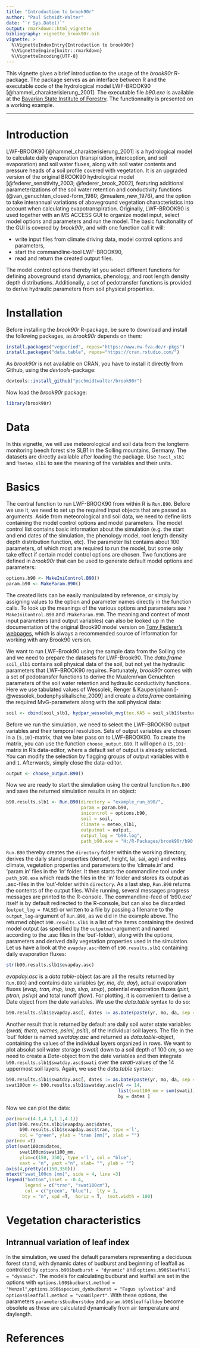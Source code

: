 ```yaml
---
title: "Introduction to brook90r"
author: "Paul Schmidt-Walter"
date: "`r Sys.Date()`"
output: rmarkdown::html_vignette
bibliography: vignette_brook90r.bib
vignette: >
  %\VignetteIndexEntry{Introduction to brook90r}
  %\VignetteEngine{knitr::rmarkdown}
  %\VignetteEncoding{UTF-8}
---
```


This vignette gives a brief introduction to the usage of the *brook90r* R-package. The package serves as an interface between R and the executable code of the hydrological model LWF-BROOK90 [@hammel_charakterisierung_2001]. The executable file *b90.exe* is available at the [Bavarian State Institute of Forestry](https://www.lwf.bayern.de/boden-klima/wasserhaushalt/index.php). The functionnality is presented on a working example.

***

# Introduction

LWF-BROOK90 [@hammel_charakterisierung_2001] is a hydrological model to calculate daily evaporation (transpiration, interception, and soil evaporation) and soil water fluxes, along with soil water contents and pressure heads of a soil profile covered with vegetation. It is an upgraded version of the original BROOK90 hydrological model [@federer_sensitivity_2003; @federer_brook_2002], featuring additional parameterizations of the soil water retention and conductivity functions (@van_genuchten_closed-form_1980; @mualem_new_1976), and the option to take interannual variations of aboveground vegetation characteristics into account when calculating evapotranspiration. Originally, LWF-BROOK90 is used together with an MS ACCESS GUI to organize model input, select model options and parameters and run the model. The basic funcitonality of the GUI is covered by *brook90r*, and with one function call it will:

* write input files from climate driving data, model control options and parameters,
* start the commandline-tool LWF-BROOK90,
* read and return the created output files.

The model control options thereby let you select different functions for defining aboveground stand dynamics, phenology, and root length density depth distributions. Additionally, a set of pedotransfer functions is provided to derive hydraulic parameters from soil physical properties.

# Installation

Before installing the *brook90r* R-package, be sure to download and install the following packages, as *brook90r* depends on them:

```r
install.packages("vegperiod", repos="https://www.nw-fva.de/r-pkgs")
install.packages("data.table", repos="https://cran.rstudio.com/")
```
As *brook90r* is not available on CRAN, you have to install it directly from Github, using the *devtools*-package:
```r
devtools::install_github("pschmidtwalter/brook90r")
```
Now load the *brook90r* package:
```r
library(brook90r)
```

# Data
In this vignette, we will use meteorological and soil data from the longterm monitoring beech forest site SLB1 in the Solling mountains, Germany. The datasets are directly available after loading the package. Use `?soil_slb1` and `?meteo_slb1` to see the meaning of the variables and their units.

# Basics
The central function to run LWF-BROOK90 from within R is `Run.B90`. Before we use it, we need to set up the required input objects that are passed as arguments. Aside from meteorological and soil data, we need to define lists containing the model control options and model parameters. The model control list contains basic information about the simulation (e.g. the start and end dates of the simulation, the phenology model, root length density depth distribution function, etc). The parameter list contains about 100 parameters, of which most are required to run the model, but some only take effect if certain model control options are chosen. Two functions are defined in *brook90r* that can be used to generate default model options and parameters:

```r
options.b90 <- MakeIniControl.B90()
param.b90 <- MakeParam.B90()
```
The created lists can be easily manipulated by reference, or simply by assigning values to the option and parameter names directly in the function calls. To look up the meanings of the various options and parameters see `?MakeIniControl.B90` and `?MakeParam.B90`. The meaning and context of most input parameters (and output variables) can also be looked up in the documentation of the original Brook90 model version on [Tony Federer's webpages](http://www.ecoshift.net/brook/b90doc.html), which is always a recommended source of information for working with any Brook90 version.

We want to run LWF-Brook90 using the sample data from the Solling site and we need to prepare the datasets for LWF-Brook90. The *data.frame* `soil_slb1` contains soil physical data of the soil, but not yet the hydraulic parameters that LWF-BROOK90 requires. Fortunately, *brook90r* comes with a set of pedotransfer functions to derive the Mualem/van Genuchten parameters of the soil water retention and hydraulic conductivity functions. Here we use tabulated values of Wessolek, Renger & Kaupenjohann [-@wessolek_bodenphysikalische_2009] and create a *data.frame* containing the required MvG-parameters along with the soil physical data:
```r
soil <- cbind(soil_slb1, hydpar_wessolek_mvg(tex.KA5 = soil_slb1$texture))
```
Before we run the simulation, we need to select the LWF-BROOK90 output variables and their temporal resolution. Sets of output variables are chosen in a `[5,10]`-matrix, that we later pass on to LWF-BROOK90. To create the matrix, you can use the function `choose_output.B90`. It will open a `[5,10]`-matrix in R's data-editor, where a default set of output is already selected. You can modify the selection by flagging groups of output variables with `0` and `1`. Afterwards, simply close the data-editor.
```r
output <- choose_output.B90()
```
Now we are ready to start the simulation using the central function `Run.B90` and save the returned simulation results in an object:
```r
b90.results.slb1 <- Run.B90(directory = "example_run_b90/",
                            param = param.b90,
                            inicontrol = options.b90,
                            soil = soil,
                            climate = meteo_slb1,
                            outputmat = output,
                            output_log = "b90.log",
                            path_b90.exe = "H:/R-Packages/brook90r/b90.exe")
```
`Run.B90` thereby creates the `directory` folder within the working directory, derives the daily stand properties (densef, height, lai, sai, age) and writes climate, vegetation properties and parameters to the 'climate.in' and 'param.in' files in the 'in' folder. It then starts the commandline tool under `path_b90.exe` which reads the files in the 'in' folder and stores its output as .asc-files in the 'out'-folder within `directory`. As a last step, `Run.B90` returns the contents of the output files. While running, several messages progress messages are printed to the R-console. The commandline-feed of 'b90.exe' itself is by default redirected to the R-console, but can also be discarded (`output_log = FALSE`) or written to a file by passing a filename to the `output_log`-argument of `Run.B90`, as we did in the example above. The returned object `b90.results.slb1` is a list of the items containing the desired model output (as specified by the `outputmat`-argument and named according to the .asc files in the 'out'-folder), along with the options, parameters and derived daily vegetation properties used in the simulation. Let us have a look at the `evapday.asc`-item of `b90.results.slb1` containing daily evaporation fluxes:

```r
str(b90.results.slb1$evapday.asc)
```
*evapday.asc* is a *data.table*-object (as are all the results returned by `Run.B90`) and contains date variables (*yr, mo, da, doy*), actual evaporation fluxes (*evap, tran, irvp, isvp, slvp, snvp*), potential evaporation fluxes (*pint, ptran, pslvp*) and total runoff (*flow*). For plotting, it is convenient to derive a Date object from the date variables. We use the *data.table* syntax to do so:
```r
b90.results.slb1$evapday.asc[, dates := as.Date(paste(yr, mo, da, sep = "-"))]
```
Another result that is returned by default are daily soil water state variables (*swati, theta, wetnes, psimi, psiti*), of the individual soil layers. The file in the 'out' folder is named *swatday.asc* and returned as *data.table*-object, containing the values of the individual layers organized in rows. We want to plot absolut soil water storage (*swati*) down to a soil depth of 100 cm, so we need to create a *Date*-object from the date variables and then integrate `b90.results.slb1$swatday.asc$swati` over the *swati*-values of the 14 uppermost soil layers. Again, we use the *data.table* syntax::

```r
b90.results.slb1$swatday.asc[, dates := as.Date(paste(yr, mo, da, sep = "-"))]
swat100cm <- b90.results.slb1$swatday.asc[nl <= 14, 
                                          list(swat100_mm = sum(swati)), 
                                          by = dates ]
```
Now we can plot the data:

```r
par(mar=c(4.1,4.1,1.1,4.1))
plot(b90.results.slb1$evapday.asc$dates, 
     b90.results.slb1$evapday.asc$tran, type ='l',
     col = "green", ylab = "tran [mm]", xlab = "")
par(new =T)
plot(swat100cm$dates,
     swat100cm$swat100_mm, 
     ylim=c(150, 350), type ='l', col = "blue",
     xaxt = "n", yaxt ="n", xlab= "", ylab = "")
axis(4,pretty(c(150,350)))
mtext("swat_100cm [mm]", side = 4, line =3)
legend("bottom",inset = -0.4,
       legend = c("tran", "swat100cm"),
       col = c("green", "blue"),  lty = 1, 
      bty = "n", xpd =T,  horiz = T,  text.width = 100)
```

# Vegetation characteristics
## Intrannual variation of leaf index
In the simulation, we used the default parameters representing a deciduous forest stand, with dynamic dates of budburst and beginning of leaffall as controlled by `options.b90$budburst = "dynamic"` and `options.b90$leaffall = "dynamic"`. The models for calculating budburst and leaffall are set in the options with `options.b90$budburst.method = "Menzel"`,`options.b90$species_dynbudburst = "Fagus sylvatica"` and `options$leaffall.method = "vonWilpert"`. With these options, the parameters `parameters$budburstdoy` and `param.b90$leaffalldoy` become obsolete as these are calculated dynamically from air temperature and daylength.









# References


